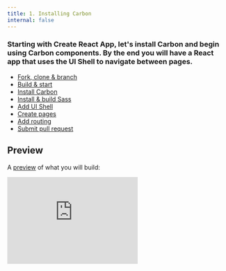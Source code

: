 ```yaml
---
title: 1. Installing Carbon
internal: false
---
```


### Starting with Create React App, let's install Carbon and begin using Carbon components. By the end you will have a React app that uses the UI Shell to navigate between pages.

<AnchorLinks>

- [Fork, clone & branch](#fork-clone--branch)
- [Build & start](#build--start)
- [Install Carbon](#install-carbon)
- [Install & build Sass](#install--build-sass)
- [Add UI Shell](#add-ui-shell)
- [Create pages](#create-pages)
- [Add routing](#add-routing)
- [Submit pull request](#submit-pull-request)

</AnchorLinks>

## Preview

A [preview](https://react-step-2--carbon-tutorial.netlify.com) of what you will build:

<Row>
  <Column offsetLg="4">
    <iframe
      height="200"
      title="Carbon Tutorial Step 1"
      src="https://react-step-2--carbon-tutorial.netlify.com"
      frameborder="no"
      allowtransparency="true"
      allowfullscreen="true"
      class="bx--iframe bx--iframe--border"
    />
  </Column>
</Row>

## Fork, clone & branch

This tutorial has an accompanying GitHub repository called [carbon-tutorial](https://github.com/carbon-design-system/carbon-tutorial) that we'll use as a starting point for each step.

### Fork

To begin, fork [carbon-tutorial](https://github.com/carbon-design-system/carbon-tutorial) using your GitHub account.

### Clone

Go to your forked repository, copy the SSH or HTTPS URL and in your terminal run the two commands to get the repository in your local file system and enter that directory.

```bash
$ git clone [your fork SSH/HTTPS]
$ cd carbon-tutorial
```

### Add upstream remote

Add a remote called `upstream` so we can eventually submit a pull request once you have completed this tutorial step.

```bash
$ git remote add upstream git@github.com:carbon-design-system/carbon-tutorial.git
```

Or, if you prefer to use HTTPS instead of SSH with your remotes:

```bash
$ git remote add upstream https://github.com/carbon-design-system/carbon-tutorial.git
```

Verify that your forked repository remotes are correct:

```bash
$ git remote -v
```

Your terminal should output something like this:

```bash
origin	[your forked repo] (fetch)
origin	[your forked repo] (push)
upstream	git@github.com:carbon-design-system/carbon-tutorial.git (fetch)
upstream	git@github.com:carbon-design-system/carbon-tutorial.git (push)
```

### Branch

Now that we have our repository set up, let's check out the branch for this tutorial step's starting point. Run the two commands:

```bash
$ git fetch upstream
$ git checkout -b react-step-1 upstream/react-step-1
```

## Build & start

We have the repository forked to your GitHub account, cloned down to your machine, and the starting branch checked out. Next, install the React app's dependencies with:

```bash
$ yarn
```

After the dependencies are installed, you can start the app with:

```bash
$ yarn start
```

Your default browser should open up with an empty page that says: `Hello Carbon! Well, not quite yet. This is the starting point for the Carbon tutorial.`

## Install Carbon

Even though we installed existing dependencies, we've yet to install the Carbon packages.

- `carbon-components` - component styles
- `carbon-components-react` - React components
- `@carbon/icons-react` - React icons

Stop your development server with `CTRL-C` and install Carbon dependencies with:

```bash
$ yarn add carbon-components carbon-components-react @carbon/icons-react
```

## Install & build Sass

We need to run a Sass build as the Carbon styles are authored in Sass, so run the following command to install `node-sass` as a dependency.

```bash
$ yarn add node-sass
```

To avoid having to add the `~` prefix when importing SCSS files from `node_modules`, create a `.env` file at the project root that contains:

##### .env

```bash
SASS_PATH="node_modules"
```

For the Windows operating system, use:

##### .env

```bash
SASS_PATH=./node_modules
```

Then, start the app again. If your app's currently running, you'll need to restart it for the new environment variable to be used.

```bash
$ yarn start
```

The app looks as it did before. Next, let's prepare our app for a Sass build.

In the `src` directory, rename `index.css` as `index.scss`. Then in `index.js` update the `index.css` import to `index.scss`.

### Import carbon-component styles

In `index.scss`, import the Carbon styles by adding the following at the top of the file:

##### src/index.scss

```scss
@import 'carbon-components/scss/globals/scss/styles.scss';
```

This will take a moment for the Sass to compile. Once compiled, you'll notice that the Carbon base styling is applied (IBM Plex Sans font family, font size, weight, colors, etc.)

Because any change to `index.scss` will re-compile all of the Carbon Sass, create an `app.scss` file in the `src` directory and in `App.js`, import that new file.

##### src/App.js

```javascript
import './app.scss';
```

_Note: To optimize our Sass compile time, we'll be adding app-specific styling to_ `app.scss` _and only modifying_ `index.scss` _when necessary._

Next we'll import a `Button` from Carbon to test that our dependencies are working properly. At the top of `App.js`, import the `Button` by adding the following:

##### src/App.js

```javascript
import { Button } from 'carbon-components-react';
```

In the `App` component return, you can now replace:

##### src/App.js

<!-- prettier-ignore-start -->
```html
<div>
  Hello Carbon! Well, not quite yet. This is the starting point for the Carbon tutorial.
</div>
```
<!-- prettier-ignore-end -->

with:

##### src/App.js

<!-- prettier-ignore-start -->
```html
<Button>Button</Button>
```
<!-- prettier-ignore-end -->

Congratulations, you've imported your first component! You should see a Carbon styled button on the page.

## Add UI Shell

_Note: The UI Shell has experimental status at the moment. We do not recommend using it for production until it is stable, but if doing so, know that there may be breaking changes in the future._

Next we're going to create a React component called `TutorialHeader` to use with the UI Shell Carbon component. In the `src` directory, create a `components` directory and inside of that, a `TutorialHeader` directory. Create the following files inside `src/components/TutorialHeader`:

```bash
src/components/TutorialHeader
├──_tutorial-header.scss
├──index.js
└──TutorialHeader.js
```

### Add UI Shell Sass

In `index.scss` add the following feature-flag **above** the Carbon styles import like so:

##### src/index.scss

```scss
$feature-flags: (
  ui-shell: true,
);
```

This is because our UI Shell is in experimental mode and the styles need to be manually imported.

Next, in `app.scss`, we'll import our `TutorialHeader` styles. Your file should now look like this:

##### src/app.scss

```scss
@import './components/TutorialHeader/tutorial-header.scss';
```

### Import and export the header

In `src/components/TutorialHeader/index.js`, import and export our `TutorialHeader` component like so:

##### src/components/TutorialHeader/index.js

```javascript
import TutorialHeader from './TutorialHeader';
export default TutorialHeader;
```

Next we'll import our Carbon UI Shell components into `TutorialHeader.js`. Set up the file like so:

##### src/components/TutorialHeader/TutorialHeader.js

```javascript
import React from 'react';
import {
  Header,
  HeaderName,
  HeaderNavigation,
  HeaderMenuItem,
  HeaderGlobalBar,
  HeaderGlobalAction,
  SkipToContent,
} from 'carbon-components-react/lib/components/UIShell';

const TutorialHeader = () => (
  <Header aria-label="Carbon Tutorial">
    <SkipToContent />
    <HeaderName href="/" prefix="IBM">
      Carbon Tutorial
    </HeaderName>
    <HeaderNavigation aria-label="Carbon Tutorial">
      <HeaderMenuItem href="/repos">Repositories</HeaderMenuItem>
    </HeaderNavigation>
    <HeaderGlobalBar />
  </Header>
);

export default TutorialHeader;
```

_Note: you can find a description of the different components used UI Shell in our [carbon-componets-react](https://github.com/carbon-design-system/carbon/tree/master/packages/react/src/components/UIShell) package._

_Note: When creating navigation headers, it's important to have a_ `Skip to content` _link so keyboard users can skip the navigation items and go straight to the main content._

_Note: It's important that the_ `TutorialHeader` _returns the Carbon_ `Header` _as it's containing element, as we'll later be rendering_ `TutorialHeader` _in_ `App.js` _as a preceeding sibling of_ `Content`_, another UI Shell component. Those components need to live one after another for the UI Shell to properly render._

### Import icons

Now let's import the icons from our `@carbon/icons-react` elements package. In the `TutorialHeader.js` file, we need to import each individual icon we will use.

##### src/components/TutorialHeader/TutorialHeader.js

```javascript
import Notification20 from '@carbon/icons-react/lib/notification/20';
import UserAvatar20 from '@carbon/icons-react/lib/user--avatar/20';
import AppSwitcher20 from '@carbon/icons-react/lib/app-switcher/20';
```

Then we need to add the `HeaderGlobalAction` component inside of the `HeaderGlobalBar` where we will add our icons. These represent actions in the header a user can make. Replace:

##### src/components/TutorialHeader/TutorialHeader.js

```html
<HeaderGlobalBar />
```

With:

##### src/components/TutorialHeader/TutorialHeader.js

```html
<HeaderGlobalBar>
  <HeaderGlobalAction aria-label="Notifications">
    <Notification20 />
  </HeaderGlobalAction>
  <HeaderGlobalAction aria-label="User Avatar">
    <UserAvatar20 />
  </HeaderGlobalAction>
  <HeaderGlobalAction aria-label="App Switcher">
    <AppSwitcher20 />
  </HeaderGlobalAction>
</HeaderGlobalBar>
```

### Render the header

Next we'll render our UI Shell by importing our `TutorialHeader` component and `Content` into `App.js`. Your imports should look like this:

##### src/App.js

```javascript
import React, { Component } from 'react';
import './app.scss';
import Button from 'carbon-components-react/lib/components/Button/Button';
import { Content } from 'carbon-components-react/lib/components/UIShell';
import TutorialHeader from './components/TutorialHeader';
```

Our `return` currently just contains a `Button`. Let's update that to include our imported components. This should look like the following:

##### src/App.js

```javascript
class App extends Component {
  render() {
    return (
      <>
        <TutorialHeader />
        <Content>
          <Button>Button</Button>
        </Content>
      </>
    );
  }
}
```

You should now see a styled UI Shell header and a button below it.

## Create pages

Next thing we need to do is create the files for our content. Start by creating a folder called `content` in `src`. This should be a sibling of `src/components`.

Since our app will have two pages, we'll create two folders in `src/content`.

```bash
src/content
├── LandingPage
└── RepoPage
```

Next we'll set up these folders the same way we set up `src/components/TutorialHeader`.

Create the following files in the `LandingPage` folder:

```bash
src/content/LandingPage
├── _landing-page.scss
├── index.js
└── LandingPage.js
```

Create the following files in the `RepoPage` folder:

```bash
src/content/RepoPage
├── _repo-page.scss
├── index.js
└── RepoPage.js
```

### Set up content Sass

Next, we'll import our content Sass files in `app.scss`, like so:

##### src/app.scss

```scss
@import './components/TutorialHeader/tutorial-header.scss';
@import './content/LandingPage/landing-page.scss';
@import './content/RepoPage/repo-page.scss';
```

### Import and export content pages

Now that our stylesheets are set up, we need to create our pages' components. Starting with `LandingPage`, just like with our header, we need to export the component in `src/content/LandingPage/index.js` by adding:

##### src/content/LandingPage/index.js

```javascript
import LandingPage from './LandingPage';
export default LandingPage;
```

Next in `LandingPage.js` we'll create our component.

##### src/content/LandingPage/LandingPage.js

```javascript
import React from 'react';

const LandingPage = () => {
  return <div>LANDING PAGE</div>;
};

export default LandingPage;
```

We'll repeat this process with `RepoPage`.

In `src/content/RepoPage/index.js`, import and export the `RepoPage` component like so:

##### src/content/RepoPage/index.js

```javascript
import RepoPage from './RepoPage';
export default RepoPage;
```

Then in `RepoPage.js` create the component.

##### src/content/RepoPage/RepoPage.js

```javascript
import React from 'react';

const RepoPage = () => {
  return <div>REPO PAGE</div>;
};

export default RepoPage;
```

Awesome! We've just created our content pages. Next thing we need to do is render them with our router.

## Add routing

We've updated our app to render our header, but now we need to add routing functionality. To do this we need to install `react-router-dom`. Go ahead and stop your development server (with `CTRL-C`) and then:

```bash
$ yarn add react-router-dom
$ yarn start
```

First, we need to wrap our app in the `Router` component. In the root `index.js`, add the import:

##### src/index.js

```javascript
import { HashRouter as Router } from 'react-router-dom';
```

_Note: We're using_ `HashRouter` _instead of_ `BrowserRouter` _to simplify deployments in upcoming tutorial steps. Learn more about the React Router [here](https://reacttraining.com/react-router/web/api/BrowserRouter)._

Then, update the `render()` function to include the `Router`.

##### src/index.js

```javascript
ReactDOM.render(
  <Router>
    <App />
  </Router>,
  document.getElementById('root')
);
```

In order to render our content pages, we need to add the following imports in `App.js` below our existing imports.

##### src/App.js

```javascript
import { Route, Switch } from 'react-router-dom';
import LandingPage from './content/LandingPage';
import RepoPage from './content/RepoPage';
```

This allows us to use our page content components and routing components from `react-router-dom`.

Next thing we need to is update what we're returning in `App.js` . We currently just have a button in our content. In order to render our pages correctly, we need to delete the `Button` component within `Content` (and remove the Button import).

Now inside `Content` we'll add the following:

##### src/App.js

<!-- prettier-ignore-start -->
```html
<Switch>
  <Route exact path="/" component={LandingPage} />
  <Route path="/repos" component={RepoPage} />
</Switch>
```
<!-- prettier-ignore-end -->

After that we need to do a couple quick fixes to the UI Shell to have it work with the React router.

Add the `Link` import in `TutorialHeader.js`:

##### src/components/TutorialHeader/TutorialHeader.js

```javascript
import { Link } from 'react-router-dom';
```

We need to use the Link component instead of the default anchor elements to prevent full page reload when navigating to different pages with React Router. To use Link, update the HeaderName component to use the element prop and replace the href with to:

##### src/components/TutorialHeader/TutorialHeader.js

```javascript
<HeaderName element={Link} to="/" prefix="IBM">
  Carbon Tutorial
</HeaderName>
```

Do the same with the component that contains `href="/repos"`, updating to:

##### src/components/TutorialHeader/TutorialHeader.js

```javascript
<HeaderMenuItem element={Link} to="/repos">
  Repositories
</HeaderMenuItem>
```

You should now have a working header that routes to different pages without full page reload!

## Submit pull request

We're going to submit a pull request to verify completion of this tutorial step and demonstrate a couple related concepts.

### Continuous integration (CI) check

We have a `ci-check` script defined in `package.json` that verifies file formatting for files that have been touched since the last Git commit with a tool called [Prettier](https://prettier.io). You'd typically also have that script run your test suite as part of your CI build. Go ahead and make sure everything looks good with:

```bash
$ yarn ci-check
```

_Note: If the_ `ci-check` _is giving an error, it's likely that some of your source files are not properly formatted. This could happen if your text editor isn't formatting with Prettier on save. To get_ `ci-check` _to pass, run_ `yarn format`_ then re-run_ `yarn ci-check`_._

### Git commit & push

Before we can create a pull request, stage and commit all of your changes:

```bash
$ git add --all && git commit -m "feat(tutorial): complete step 1"
```

_Note: You'll notice that your commit includes binaries in the _`.yarn-offline-mirror`_ folder. That's expected as the repository is configured to run [Yarn offline](https://yarnpkg.com/blog/2016/11/24/offline-mirror) for more reliable builds. Future tutorial steps that don't install new packages won't have _`.yarn-offline-mirror`_ commit changes._

Then, push to your repository:

```bash
$ git push origin react-step-1
```

### Pull request (PR)

Finally, visit [carbon-tutorial](https://github.com/carbon-design-system/carbon-tutorial) to "Compare & pull request". In doing so, make sure that you are comparing to `react-step-1` into `base: react-step-1`. Take notice of the [Netlify](https://www.netlify.com) bot that deploys a preview of your PR every time that you push new commits. These previews can be shared and viewed by anybody to assist the PR review process.

_Note: Expect your tutorial step PRs to be reviewed by the Carbon team but not merged. We'll close your PR so we can keep the repository's remote branches pristine and ready for the next person!_
